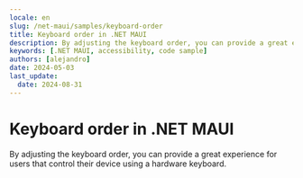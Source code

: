 ```yaml
---
locale: en
slug: /net-maui/samples/keyboard-order
title: Keyboard order in .NET MAUI
description: By adjusting the keyboard order, you can provide a great experience for users that control their device using a hardware keyboard.
keywords: [.NET MAUI, accessibility, code sample]
authors: [alejandro]
date: 2024-05-03
last_update:
  date: 2024-08-31
---
```


# Keyboard order in .NET MAUI

By adjusting the keyboard order, you can provide a great experience for users that control their device using a hardware keyboard.

<CodeSample id="keyboard-order" framework="net-maui" locale="en"/>
